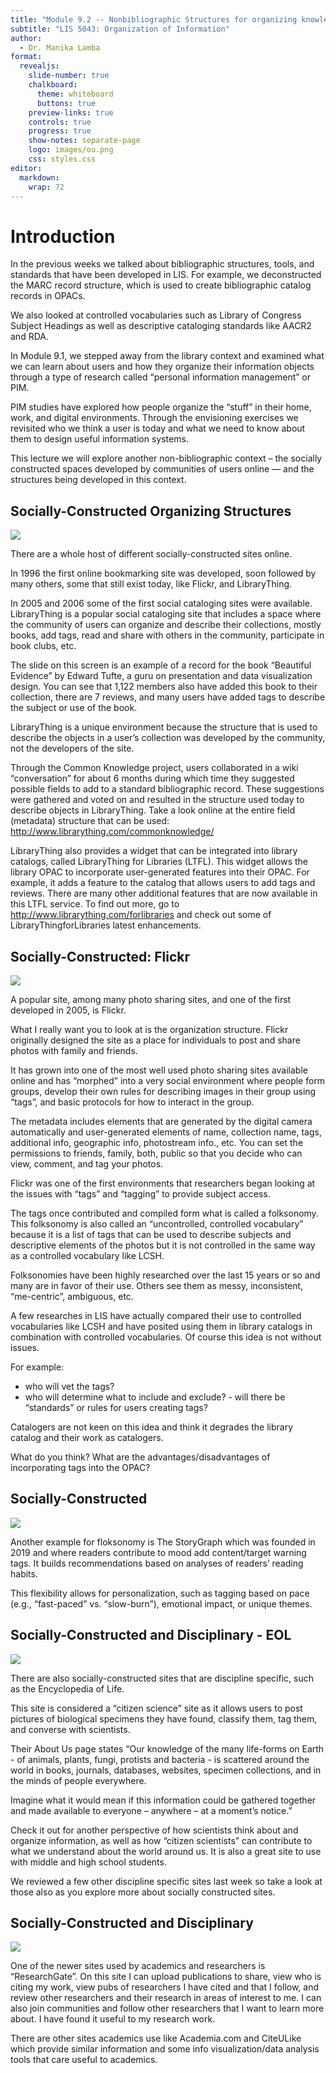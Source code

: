 ```yaml
---
title: "Module 9.2 -- Nonbibliographic Structures for organizing knowledge"
subtitle: "LIS 5043: Organization of Information"
author: 
  - Dr. Manika Lamba
format:
  revealjs: 
    slide-number: true
    chalkboard: 
      theme: whiteboard
      buttons: true
    preview-links: true
    controls: true
    progress: true
    show-notes: separate-page
    logo: images/ou.png
    css: styles.css
editor: 
  markdown: 
    wrap: 72
---
```


# Introduction

::: notes
In the previous weeks we talked about bibliographic structures, tools,
and standards that have been developed in LIS. For example, we
deconstructed the MARC record structure, which is used to create
bibliographic catalog records in OPACs.

We also looked at controlled vocabularies such as Library of Congress
Subject Headings as well as descriptive cataloging standards like AACR2
and RDA.

In Module 9.1, we stepped away from the library context and examined
what we can learn about users and how they organize their information
objects through a type of research called “personal information
management” or PIM.

PIM studies have explored how people organize the “stuff” in their home,
work, and digital environments. Through the envisioning exercises we
revisited who we think a user is today and what we need to know about
them to design useful information systems.

This lecture we will explore another non-bibliographic context – the
socially constructed spaces developed by communities of users online —
and the structures being developed in this context.
:::

## Socially-Constructed Organizing Structures

[![](images/clipboard-3685755425.png){fig-align="center"}](http://www.librarything.com/work/832084)

::: notes
There are a whole host of different socially-constructed sites online.

In 1996 the first online bookmarking site was developed, soon followed
by many others, some that still exist today, like Flickr, and
LibraryThing.

In 2005 and 2006 some of the first social cataloging sites were
available. LibraryThing is a popular social cataloging site that
includes a space where the community of users can organize and describe
their collections, mostly books, add tags, read and share with others in
the community, participate in book clubs, etc.

The slide on this screen is an example of a record for the book
“Beautiful Evidence” by Edward Tufte, a guru on presentation and data
visualization design. You can see that 1,122 members also have added
this book to their collection, there are 7 reviews, and many users have
added tags to describe the subject or use of the book.

LibraryThing is a unique environment because the structure that is used
to describe the objects in a user’s collection was developed by the
community, not the developers of the site.

Through the Common Knowledge project, users collaborated in a wiki
“conversation” for about 6 months during which time they suggested
possible fields to add to a standard bibliographic record. These
suggestions were gathered and voted on and resulted in the structure
used today to describe objects in LibraryThing. Take a look online at
the entire field (metadata) structure that can be used:
<http://www.librarything.com/commonknowledge/>

LibraryThing also provides a widget that can be integrated into library
catalogs, called LibraryThing for Libraries (LTFL). This widget allows
the library OPAC to incorporate user-generated features into their OPAC.
For example, it adds a feature to the catalog that allows users to add
tags and reviews. There are many other additional features that are now
available in this LTFL service. To find out more, go to
<http://www.librarything.com/forlibraries> and check out some of
LibraryThingforLibraries latest enhancements.
:::

## Socially-Constructed: Flickr

[![](images/clipboard-3479544208.png)](https://www.flickr.com/photos/10113436@N02/38357425876/in/explore-2017-11-14/)

::: notes
A popular site, among many photo sharing sites, and one of the first
developed in 2005, is Flickr.

What I really want you to look at is the organization structure. Flickr
originally designed the site as a place for individuals to post and
share photos with family and friends.

It has grown into one of the most well used photo sharing sites
available online and has “morphed” into a very social environment where
people form groups, develop their own rules for describing images in
their group using “tags”, and basic protocols for how to interact in the
group.

The metadata includes elements that are generated by the digital camera
automatically and user-generated elements of name, collection name,
tags, additional info, geographic info, photostream info., etc. You can
set the permissions to friends, family, both, public so that you decide
who can view, comment, and tag your photos.

Flickr was one of the first environments that researchers began looking
at the issues with “tags” and “tagging” to provide subject access.

The tags once contributed and compiled form what is called a folksonomy.
This folksonomy is also called an “uncontrolled, controlled vocabulary”
because it is a list of tags that can be used to describe subjects and
descriptive elements of the photos but it is not controlled in the same
way as a controlled vocabulary like LCSH.

Folksonomies have been highly researched over the last 15 years or so
and many are in favor of their use. Others see them as messy,
inconsistent, “me-centric”, ambiguous, etc.

A few researches in LIS have actually compared their use to controlled
vocabularies like LCSH and have posited using them in library catalogs
in combination with controlled vocabularies. Of course this idea is not
without issues.

For example:

-   who will vet the tags?
-   who will determine what to include and exclude? - will there be
    “standards” or rules for users creating tags?

Catalogers are not keen on this idea and think it degrades the library
catalog and their work as catalogers.

What do you think? What are the advantages/disadvantages of
incorporating tags into the OPAC?
:::

## Socially-Constructed

![](images/clipboard-3488453135.png){fig-align="center"}

::: notes
Another example for floksonomy is The StoryGraph which was founded in 2019 and where readers contribute to mood add
content/target warning tags. It builds recommendations based on analyses
of readers' reading habits.

This flexibility allows for personalization, such as tagging based on
pace (e.g., "fast-paced" vs. "slow-burn"), emotional impact, or unique
themes.
:::

## Socially-Constructed and Disciplinary - EOL

[![](images/clipboard-1021753111.png)](http://eol.org/)

::: notes
There are also socially-constructed sites that are discipline specific,
such as the Encyclopedia of Life.

This site is considered a “citizen science” site as it allows users to
post pictures of biological specimens they have found, classify them,
tag them, and converse with scientists.

Their About Us page states “Our knowledge of the many life-forms on
Earth - of animals, plants, fungi, protists and bacteria - is scattered
around the world in books, journals, databases, websites, specimen
collections, and in the minds of people everywhere.

Imagine what it would mean if this information could be gathered
together and made available to everyone – anywhere – at a moment’s
notice.”

Check it out for another perspective of how scientists think about and
organize information, as well as how “citizen scientists” can contribute
to what we understand about the world around us. It is also a great site
to use with middle and high school students.

We reviewed a few other discipline specific sites last week so take a
look at those also as you explore more about socially constructed sites.
:::

## Socially-Constructed and Disciplinary

![](images/clipboard-1541138649.png)

::: notes
One of the newer sites used by academics and researchers is
"ResearchGate". On this site I can upload publications to share, view
who is citing my work, view pubs of researchers I have cited and that I
follow, and review other researchers and their research in areas of
interest to me. I can also join communities and follow other researchers
that I want to learn more about. I have found it useful to my research
work.

There are other sites academics use like Academia.com and CiteULike
which provide similar information and some info visualization/data
analysis tools that care useful to academics.
:::
